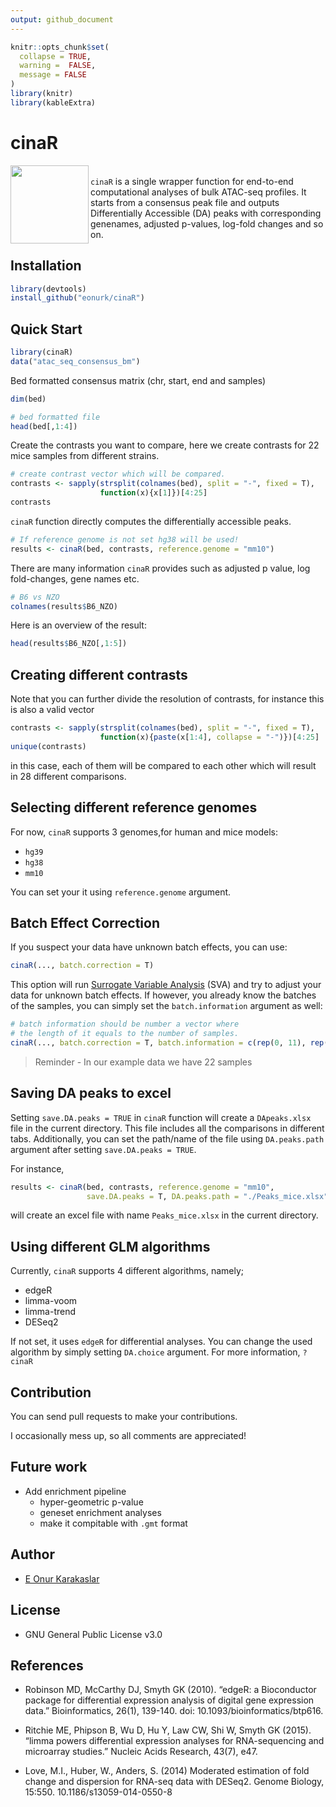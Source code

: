 ```yaml
---
output: github_document
---
```


<!-- README.md is generated from README.Rmd. Please edit that file -->

```r
knitr::opts_chunk$set(
  collapse = TRUE,
  warning =  FALSE,
  message = FALSE
)
library(knitr)
library(kableExtra)
```

# cinaR

<img align="left" width="125" height="125" src="../logo/cinaR.png">

\ \
`cinaR` is a single wrapper function for end-to-end computational analyses of 
bulk ATAC-seq profiles. It starts from a consensus peak file and outputs
Differentially Accessible (DA) peaks with corresponding genenames,
adjusted p-values, log-fold changes and so on.
\ \

## Installation

```r
library(devtools)
install_github("eonurk/cinaR")
```


## Quick Start

```r
library(cinaR)
data("atac_seq_consensus_bm")
```

Bed formatted consensus matrix (chr, start, end and samples)
```r
dim(bed)
```


```r
# bed formatted file
head(bed[,1:4])
```

Create the contrasts you want to compare, here we create contrasts for 
22 mice samples from different strains.
```r
# create contrast vector which will be compared.
contrasts <- sapply(strsplit(colnames(bed), split = "-", fixed = T), 
                    function(x){x[1]})[4:25]
contrasts
```

`cinaR` function directly computes the differentially accessible peaks.
```r
# If reference genome is not set hg38 will be used!
results <- cinaR(bed, contrasts, reference.genome = "mm10")
```

There are many information `cinaR` provides such as adjusted p value, 
log fold-changes, gene names etc.
```r
# B6 vs NZO
colnames(results$B6_NZO)
```

Here is an overview of the result:
```r
head(results$B6_NZO[,1:5])
```


## Creating different contrasts

Note that you can further divide the resolution of contrasts, for instance this
is also a valid vector
```r
contrasts <- sapply(strsplit(colnames(bed), split = "-", fixed = T), 
                    function(x){paste(x[1:4], collapse = "-")})[4:25]
unique(contrasts)
```
in this case, each of them will be compared to each other which will result in
28 different comparisons.

## Selecting different reference genomes
For now, `cinaR` supports 3 genomes,for human and mice models:

- `hg39`
- `hg38`
- `mm10`

You can set your it using `reference.genome` argument.

## Batch Effect Correction
If you suspect your data have unknown batch effects, you can use:
```r
cinaR(..., batch.correction = T)
```
This option will run [Surrogate Variable Analysis](http://bioconductor.org/packages/release/bioc/html/sva.html) (SVA) and try to
adjust your data for unknown batch effects. If however, you already know the batches of the samples, you can simply set the `batch.information` argument as well:

```r
# batch information should be number a vector where
# the length of it equals to the number of samples.
cinaR(..., batch.correction = T, batch.information = c(rep(0, 11), rep(1,11)))
```
> Reminder - In our example data we have 22 samples
  
## Saving DA peaks to excel

Setting `save.DA.peaks = TRUE` in `cinaR` function will create a `DApeaks.xlsx` file
in the current directory. This file includes all the comparisons in different tabs.
Additionally, you can set the path/name of the file using 
`DA.peaks.path` argument after setting `save.DA.peaks = TRUE`.

For instance, 

```r
results <- cinaR(bed, contrasts, reference.genome = "mm10", 
                 save.DA.peaks = T, DA.peaks.path = "./Peaks_mice.xlsx")
```

will create an excel file with name `Peaks_mice.xlsx` in the current directory.

## Using different GLM algorithms
Currently, `cinaR` supports 4 different algorithms, namely; 

- edgeR
- limma-voom
- limma-trend
- DESeq2

If not set, it uses `edgeR` for differential analyses. 
You can change the used algorithm by simply setting `DA.choice` argument.
For more information, `?cinaR`

## Contribution

You can send pull requests to make your contributions.

I occasionally mess up, so all comments are appreciated!

## Future work
- Add enrichment pipeline
  - hyper-geometric p-value
  - geneset enrichment analyses
  - make it compitable with `.gmt` format


## Author

- [E Onur Karakaslar](https://eonurk.github.io)

## License

- GNU General Public License v3.0

## References

- Robinson MD, McCarthy DJ, Smyth GK (2010). “edgeR: a Bioconductor package for differential expression analysis of digital gene expression data.” Bioinformatics, 26(1), 139-140. doi: 10.1093/bioinformatics/btp616.

- Ritchie ME, Phipson B, Wu D, Hu Y, Law CW, Shi W, Smyth GK (2015). “limma powers differential expression analyses for RNA-sequencing and microarray studies.” Nucleic Acids Research, 43(7), e47.
- Love, M.I., Huber, W., Anders, S. (2014) Moderated estimation of fold change and dispersion for RNA-seq data with DESeq2. Genome Biology, 15:550. 10.1186/s13059-014-0550-8



